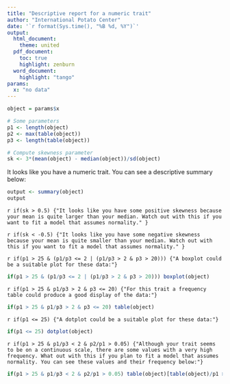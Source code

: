 ```yaml
---
title: "Descriptive report for a numeric trait"
author: "International Potato Center"
date: '`r format(Sys.time(), "%B %d, %Y")`'
output: 
  html_document:
    theme: united
  pdf_document:
    toc: true
    highlight: zenburn
  word_document:
    highlight: "tango"
params: 
  x: "no data"
---
```


```r
object = params$x

# Some parameters
p1 <- length(object)
p2 <- max(table(object))
p3 <- length(table(object))

# Compute skewness parameter
sk <- 3*(mean(object) - median(object))/sd(object)
```

It looks like you have a numeric trait. You can see a descriptive summary below:
```r
output <- summary(object)
output
```

`r if(sk > 0.5) {"It looks like you have some positive skewness because your mean is quite larger than your median. Watch out with this if you want to fit a model that assumes normality." }`

`r if(sk < -0.5) {"It looks like you have some negative skewness because your mean is quite smaller than your median. Watch out with this if you want to fit a model that assumes normality." }`

`r if(p1 > 25 & (p1/p3 <= 2 | (p1/p3 > 2 & p3 > 20))) {"A boxplot could be a suitable plot for these data:"}`

```r
if(p1 > 25 & (p1/p3 <= 2 | (p1/p3 > 2 & p3 > 20))) boxplot(object)
```
`r if(p1 > 25 & p1/p3 > 2 & p3 <= 20) {"For this trait a frequency table could produce a good display of the data:"}`

```r
if(p1 > 25 & p1/p3 > 2 & p3 <= 20) table(object)
```

`r if(p1 <= 25) {"A dotplot could be a suitable plot for these data:"}`

```r
if(p1 <= 25) dotplot(object)
```

`r if(p1 > 25 & p1/p3 < 2 & p2/p1 > 0.05) {"Although your trait seems to be on a continuous scale, there are some values with a very high frequency. What out with this if you plan to fit a model that assumes normality. You can see these values and their frequency below:"}`

```r
if(p1 > 25 & p1/p3 < 2 & p2/p1 > 0.05) table(object)[table(object)/p1 > 0.05]
```
